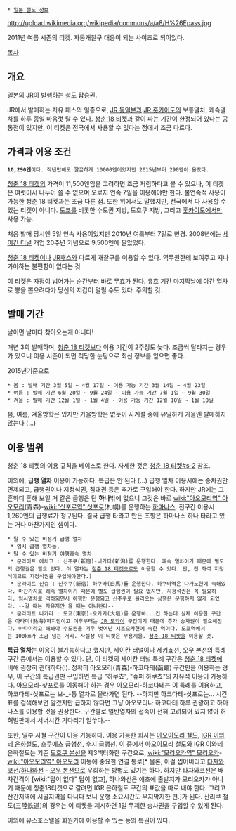 {{{+1 北海道&東日本パス}}}
 * [[일본 철도 정보]]

http://upload.wikimedia.org/wikipedia/commons/a/a8/H%26Epass.jpg

2011년 여름 시즌의 티켓. 자동개찰구 대응이 되는 사이즈로 되어있다.

[[목차]]

== 개요 ==
일본의 [[JR]]이 발행하는 [[철도]] 탑승권.

JR에서 발매하는 자유 패스의 일종으로, [[JR 동일본]]과 [[JR 홋카이도]]의 보통열차, 쾌속열차를 하루 종일 마음껏 탈 수 있다.
[[청춘 18 티켓]]과 같이 파는 기간이 한정되어 있다는 공통점이 있지만, 이 티켓은 전국에서 사용할 수 없다는 점에서 조금 다르다.


== 가격과 이용 조건 ==
 '''10,290엔'''이다. 작년만해도 깔끔하게 10000엔이었지만 2015년부터 290엔이 올랐다.
[[청춘 18 티켓]]의 가격이 11,500엔임을 고려하면 조금 저렴하다고 볼 수 있으나, 이 티켓은 여럿이서 나누어 쓸 수 없으며 오로지 연속 7일을 이용해야만 한다. 불연속적 사용이 가능한 청춘 18 티켓과는 조금 다른 점. 또한 위에서도 말했지만, 전국에서 다 사용할 수 있는 티켓이 아니다. [[도쿄]]를 비롯한 수도권 지방, 도호쿠 지방, 그리고 [[홋카이도]]에서만 사용 가능.

처음 발매 당시엔 5일 연속 사용이었지만 2010년 여름부터 7일로 변경.
2008년에는 [[세이칸 터널]] 개업 20주년 기념으로 9,500엔에 팔았었다.

[[청춘 18 티켓]]이나 [[JR패스]]와 다르게 개찰구를 이용할 수 있다. 역무원한테 보여주고 지나가야하는 불편함이 없다는 것. 

이 티켓은 자정이 넘어가는 순간부터 바로 무효가 된다. 유효 기간 마지막날에 야간 열차로 뽕을 뽑으려다가 당신의 지갑이 털릴 수도 있다. 주의할 것.

== 발매 기간 ==
날이면 날마다 찾아오는게 아니다!

매년 3회 발매하며, [[청춘 18 티켓]]보다 이용 기간이 2주정도 늦다. 조금씩 달라지는 경우가 있으니 이용 시즌이 되면 적당한 눈팅으로 최신 정보를 얻으면 좋다. 

2015년기준으로 

 * 봄 : 발매 기간 3월 5일 ~ 4월 17일 · 이용 가능 기간 3월 14일 ~ 4월 23일
 * 여름 : 발매 기간 6월 20일 ~ 9월 24일 · 이용 가능 기간 7월 1일 ~ 9월 30일
 * 겨울 : 발매 기간 12월 1일 ~ 1월 4일 · 이용 가능 기간 12월 10일 ~ 1월 10일
봄, 여름, 겨울방학은 있지만 가을방학은 없듯이 사계절 중에 유일하게 가을엔 발매하지 않는다 (...)

== 이용 범위 ==
청춘 18 티켓의 이용 규칙을 베이스로 한다. 자세한 것은 [[청춘 18 티켓#s-2]] 참조.

이외에, '''급행 열차''' 이용이 가능하다. 특급은 안 된다 (...)
급행 열차 이용시에는 승차권만 면제되고, 급행권이나 지정석권, 침대권 등은 추가로 구입해야 한다. 하지만 JR에는 그 흔하디 흔해 보일 거 같은 급행은 단 '''하나'''밖에 없으니 그것은 바로 [[wiki:"아오모리역" 아오모리]](青森)-[[wiki:"삿포로역" 삿포로]](札幌)를 운행하는 [[하마나스]]. 전구간 이용시 1,260엔의 급행료가 청구된다. 결국 급행 타라고 만든 조항은 하마나스 하나 타라고 있는 거나 마찬가지인 셈이다. 

 * 탈 수 있는 비정기 급행 열차
  * 임시 급행 열차들.
 * 탈 수 있는 비정기 야행쾌속 열차
  * 문라이트 에치고 : 신주쿠(新宿)-니가타(新潟)를 운행한다. 쾌속 열차이기 때문에 별도의 급행권은 필요 없다. 이 열차는 [[청춘 18 티켓]]으로도 이용할 수 있다. 단, 전 좌석 지정석이므로 지정석권을 구입해야한다.)
  * 문라이트 신슈 : 신주쿠(新宿)-하쿠바(白馬)를 운행한다. 하쿠바역은 나가노현에 속해있다. 마찬가지로 쾌속 열차이기 때문에 별도 급행권이 필요 없지만, 지정석권은 꼭 필요하다. 임시열차로 격하되면서 하행만 운행되고 신주쿠로 올라오는 상행은 운행하지 않게 되었다. --갈 때는 자유지만 올 때는 아니란다--
  * 문라이트 나가라 : 도쿄(東京)-오가키(大垣)를 운행하...긴 하는데 실제 이용한 구간은 아타미(熱海)까지만이고 이후부터는 [[JR 도카이]] 구간이기 때문에 추가 승차권이 필요해진다. 아타미라고 해봐야 수도권을 겨우 벗어난 시즈오카현에 속한 역이다. 도쿄역에서는 100km가 조금 넘는 거리. 사실상 이 티켓은 무용지물. [[청춘 18 티켓]]을 이용할 것.

'''특급 열차'''는 이용이 불가능하다고 했지만, [[세이칸 터널]]이나 [[세키쇼선]], [[오우 본선]]의 특례 구간 등에서는 이용할 수 있다. 단, 이 티켓의 세이칸 터널 특례 구간은 [[청춘 18 티켓]]에 비해 굉장히 관대하다(!). 정확히 아오모리(青森)-하코다테(函館) 구간만을 이용하는 경우, 이 구간의 특급권만 구입하면 특급 "하쿠쵸", "슈퍼 하쿠쵸"의 자유석 이용이 가능하다. 아오모리-삿포로를 이동해야 하는 경우 아오모리-하코다테는 이 특례를 이용하고, 하코다테-삿포로는 보-_-통 열차로 올라가면 된다. --하지만 하코다테-삿포로는... 시간표를 검색해보면 알겠지만 급하지 않다면 그냥 아오모리나 하코다테 하루 관광하고 하마나스를 이용할 것을 권장한다. 구간별로 일반열차의 접속이 전혀 고려되어 있지 않아 허허벌판에서 서너시간 기다리기 일쑤다.--

또한, 일부 사철 구간이 이용 가능하다. 이용 가능한 회사는 [[아오이모리 철도]], [[IGR 이와테 은하철도]], 호쿠에츠 급행선, 후지 급행선. 이 중에서 아오이모리 철도와 IGR 이와테 은하철도는 기존 [[도호쿠 본선]]을 제3섹터화한 구간으로, [[wiki:"모리오카역" 모리오카]]-[[wiki:"아오모리역" 아오모리]] 이동에 중요한 연결 통로[* 물론, 이걸 씹어버리고 [[타자와코선]]/[[하나와선]] - [[오우 본선]]으로 우회하는 방법도 있기는 하다. 하지만 타자와코선은 배차간격이 [wiki:"답이 없다" 답이 없고], 하나와선은 애초에 출발지가 모리오카가 아니기 때문에 청춘18티켓으로 갈려면 IGR 은하철도 구간의 표값을 따로 내야 한다. 그리고 산간지역에 시골지역을 다니다 보니 운행 소요시간도 무지막지한 편.]가 된다. 산리쿠 철도(三陸鉄道)의 경우는 이 티켓을 제시하면 1일 무제한 승차권을 구입할 수 있게 된다.

이외에 유스호스텔을 회원가에 이용할 수 있는 등의 특권이 있다.
